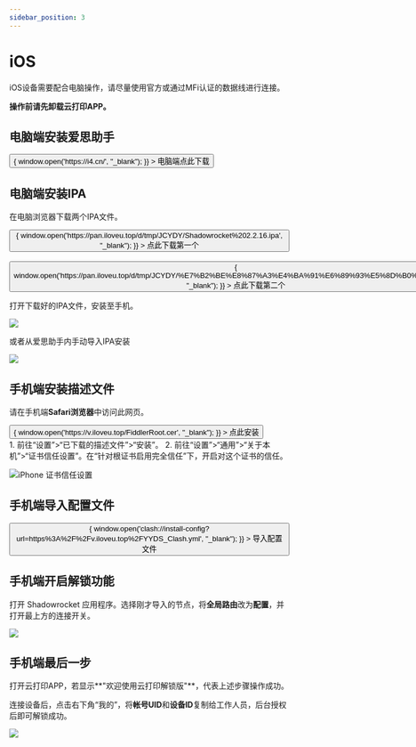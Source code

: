 ```yaml
---
sidebar_position: 3
---
```


#  iOS

iOS设备需要配合电脑操作，请尽量使用官方或通过MFi认证的数据线进行连接。

**操作前请先卸载云打印APP。**

## 电脑端安装爱思助手

<div>
  <button
    className="button button--primary button--lg"
    onClick={() => {
      window.open('https://i4.cn/', "_blank");
    }}
  >
    <Translate>电脑端点此下载</Translate>
  </button>
  <br />
</div>

## 电脑端安装IPA

在电脑浏览器下载两个IPA文件。

<div>
  <button
    className="button button--primary button--lg"
    onClick={() => {
      window.open('https://pan.iloveu.top/d/tmp/JCYDY/Shadowrocket%202.2.16.ipa', "_blank");
    }}
  >
    <Translate>点此下载第一个</Translate>
  </button>
  <br />
</div>
<br />

<div>
  <button
    className="button button--primary button--lg"
    onClick={() => {
      window.open('https://pan.iloveu.top/d/tmp/JCYDY/%E7%B2%BE%E8%87%A3%E4%BA%91%E6%89%93%E5%8D%B0%205.5.3.ipa', "_blank");
    }}
  >
    <Translate>点此下载第二个</Translate>
  </button>
  <br />
</div>

打开下载好的IPA文件，安装至手机。

![](https://img01-xusong.91q.com/43B63B69-603F-4BDD-B45A-9767DEBE3AC3.png)

或者从爱思助手内手动导入IPA安装

![](https://img01-xusong.91q.com/22A221B6-D56F-42C4-8157-C1784395E008.png)

## 手机端安装描述文件

请在手机端**Safari浏览器**中访问此网页。

<div>
  <button
    className="button button--primary button--lg"
    onClick={() => {
      window.open('https://v.iloveu.top/FiddlerRoot.cer', "_blank");
    }}
  >
    <Translate>点此安装</Translate>
  </button>
  <br />
</div>
1. 前往“设置”>“已下载的描述文件”>“安装”。
2. 前往“设置”>“通用”>“关于本机”>“证书信任设置”。在“针对根证书启用完全信任”下，开启对这个证书的信任。

![iPhone 证书信任设置](https://support.apple.com/library/content/dam/edam/applecare/images/zh_CN/iOS/ios15-iphone13-pro-settings-about-certificate-trust-settings.png)


## 手机端导入配置文件

<div>
  <button
    className="button button--primary button--lg"
    onClick={() => {
      window.open('clash://install-config?url=https%3A%2F%2Fv.iloveu.top%2FYYDS_Clash.yml', "_blank");
    }}
  >
    <Translate>导入配置文件</Translate>
  </button>
  <br />
</div>


## 手机端开启解锁功能

打开 Shadowrocket 应用程序。选择刚才导入的节点，将**全局路由**改为**配置**，并打开最上方的连接开关。

![](https://img01-xusong.91q.com/6F3AFE04-4123-42BE-A397-925511894881.PNG)

## 手机端最后一步

打开云打印APP，若显示**"欢迎使用云打印解锁版"**，代表上述步骤操作成功。

连接设备后，点击右下角“我的”，将**帐号UID**和**设备ID**复制给工作人员，后台授权后即可解锁成功。

![](https://img01-xusong.91q.com/5AE66249-231F-424E-B765-6D7E89BE2F8B.jpg)
